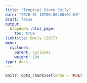 ```yaml
---
title: "Tropical Storm Emily"
date: "2020-01-10T00:00:00+01:00"
draft: false
output:
  blogdown::html_page:
    toc: true
linktitle: Emily (2017)
menu:
  cyclones:
    parent: cyclones
    weight: 100
type: docs
---
```


```r
knitr::opts_chunk$set(echo = TRUE)
```
